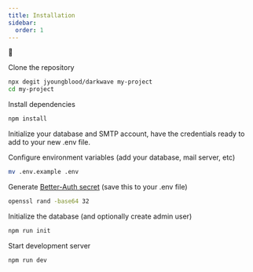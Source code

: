 ```yaml
---
title: Installation
sidebar:
  order: 1
---
```


🚜


Clone the repository
```bash frame="none"
npx degit jyoungblood/darkwave my-project
cd my-project
```

Install dependencies
```bash frame="none"
npm install
```

Initialize your database and SMTP account, have the credentials ready to add to your new .env file.

Configure environment variables (add your database, mail server, etc)
```bash frame="none"
mv .env.example .env
```

Generate [Better-Auth secret](https://www.better-auth.com/docs/installation) (save this to your .env file)
```bash frame="none"
openssl rand -base64 32
```

Initialize the database (and optionally create admin user)
```bash frame="none"
npm run init
```

Start development server
```bash frame="none"
npm run dev
```


